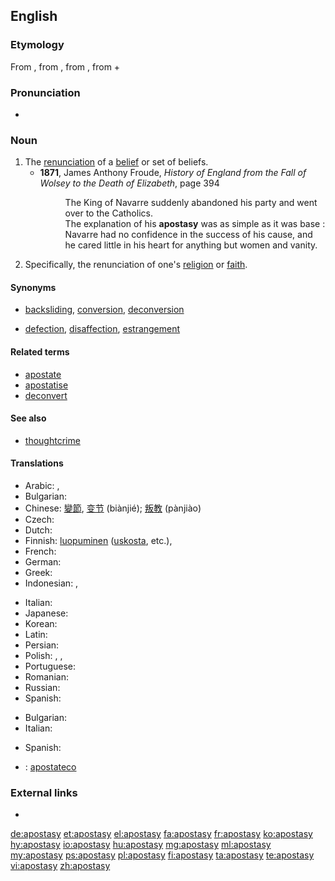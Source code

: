 ==English==

===Etymology===
From {{etyl|la|en}} {{term|apostasia|lang=la}}, from {{etyl|grc|en}} {{term|ἀποστασία||defection, revolt|tr=apostasia|lang=grc|sc=polytonic}}, from {{term|ἀφίστημι||I withdraw, revolt|tr=aphistēmi|lang=grc|sc=polytonic}}, from {{term|ἀπό||from|tr=apo|lang=grc|sc=polytonic}} + {{term|ἵστημι||I stand|tr=histēmi|lang=grc|sc=polytonic}}

===Pronunciation===
* {{IPA|/əˈpɒstəsi/}}

===Noun===
{{en-noun|apostasies}}

# The [[renunciation]] of a [[belief]] or set of beliefs.
#* '''1871''', James Anthony Froude, ''History of England from the Fall of Wolsey to the Death of Elizabeth'', page 394
#*: The King of Navarre suddenly abandoned his party and went over to the Catholics.
#*: The explanation of his '''apostasy''' was as simple as it was base : Navarre had no confidence in the success of his cause, and he cared little in his heart for anything but women and vanity.
# Specifically, the renunciation of one's [[religion]] or [[faith]].

====Synonyms====
* {{sense|renunciation of religion or faith}} [[backsliding]], [[conversion]], [[deconversion]]
* {{sense|renunciation of a set of beliefs}} [[defection]], [[disaffection]], [[estrangement]]

====Related terms====
{{rel-top|}}
* [[apostate]]
* [[apostatise]]
* [[deconvert]]
{{rel-mid}}
{{rel-bottom}}

====See also====
* [[thoughtcrime]]

====Translations====
{{trans-top|renunciation of set of beliefs}}
* Arabic: {{t|ar|ردة|alt=الردّة|tr=ar-rídda|f}}, {{t|ar|اِرْتِداد|tr=irtidād|m}}
* Bulgarian: {{t+|bg|отстъпничество}}
* Chinese: [[變節]], [[变节]] (biànjié); [[叛教]] (pànjiào)
* Czech: {{t|cs|odpadlictví|n}}
* Dutch: {{t+|nl|afvalligheid|f}}
* Finnish: [[luopuminen]] ([[uskosta]], etc.), {{t|fi|luopumus}}
* French: {{t+|fr|apostasie|f}}
* German: {{t|de|Abtrünnigkeit|f}}
* Greek: {{t+|el|αποστασία|f|tr=apostasía}}
* Indonesian: {{t+|id|murtad}}, {{t+|id|kemurtadan}}
{{trans-mid}}
* Italian: {{t+|it|apostasia|f}}
* Japanese: {{t+|ja|背信|tr=haishin}}
* Korean: {{t+|ko|배교|tr=baegyo}}
* Latin: {{t|la|apostasia|f}}
* Persian: {{t+|fa|ارتداد|tr=ertedâd}}
* Polish: {{t+|pl|odstępstwo|n}}, {{t|pl|odszczepieństwo|n}}, {{t+|pl|apostazja|f}}
* Portuguese: {{t+|pt|apostasia|f}}
* Romanian: {{t+|ro|apostazie|f}}
* Russian: {{t+|ru|отступничество|n|tr=otstupníčestvo}}
* Spanish: {{t+|es|apostasía|f}}
{{trans-bottom}}

{{trans-top|renunciation of one's religion or faith}}
* Bulgarian: {{t+|bg|отстъпничество}}
* Italian: {{t+|it|apostasia|f}}
{{trans-mid}}
* Spanish: {{t+|es|apostasía|f}}
{{trans-bottom}}

{{checktrans-top}}
* {{ttbc|eo}}: [[apostateco]]
{{trans-mid}}
{{trans-bottom}}

===External links===
* {{pedialite}}

[[de:apostasy]]
[[et:apostasy]]
[[el:apostasy]]
[[fa:apostasy]]
[[fr:apostasy]]
[[ko:apostasy]]
[[hy:apostasy]]
[[io:apostasy]]
[[hu:apostasy]]
[[mg:apostasy]]
[[ml:apostasy]]
[[my:apostasy]]
[[ps:apostasy]]
[[pl:apostasy]]
[[fi:apostasy]]
[[ta:apostasy]]
[[te:apostasy]]
[[vi:apostasy]]
[[zh:apostasy]]
